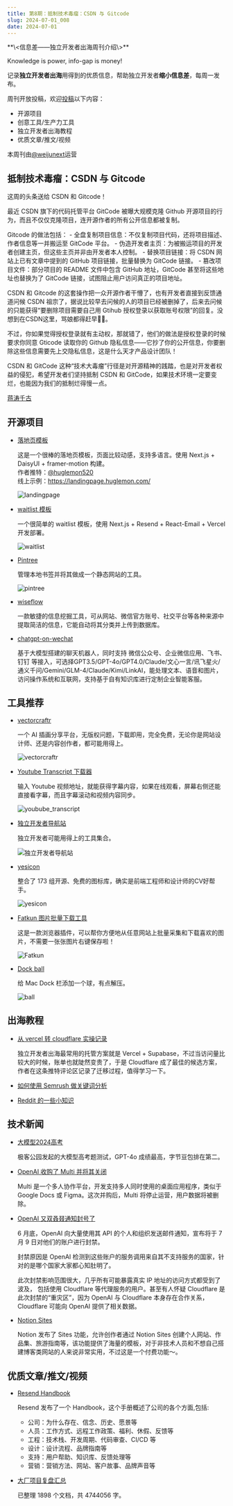 ```yaml
---
title: 第8期：抵制技术毒瘤：CSDN 与 Gitcode
slug: 2024-07-01_008
date: 2024-07-01
---
```


<Aside>
**\<信息差——独立开发者出海周刊介绍\>**

Knowledge is power, info-gap is money!

记录**独立开发者出海**用得到的优质信息，帮助独立开发者**缩小信息差**，每周一发布。

周刊开放投稿，欢迎[投稿](https://github.com/weijunext/gapis.money/issues)以下内容：
- 开源项目
- 创意工具/生产力工具
- 独立开发者出海教程
- 优质文章/推文/视频

本周刊由[@weijunext](https://x.com/weijunext)运营
</Aside>

## 抵制技术毒瘤：CSDN 与 Gitcode

  这周的头条送给 CSDN 和 Gitcode！

  最近 CSDN 旗下的代码托管平台 GitCode 被曝大规模克隆 Github 开源项目的行为，而且不仅仅克隆项目，连开源作者的所有公开信息都被复制。
  
  Gitcode 的做法包括：
    - 全盘复制项目信息：不仅复制项目代码，还将项目描述、作者信息等一并搬运至 GitCode 平台。
    - 伪造开发者主页：为被搬运项目的开发者创建主页，但这些主页并非由开发者本人控制。
    - 替换项目链接：将 CSDN 网站上已有文章中提到的 GitHub 项目链接，批量替换为 GitCode 链接。
    - 篡改项目文件：部分项目的 README 文件中包含 GitHub 地址，GitCode 甚至将这些地址也替换为了 GitCode 链接，试图阻止用户访问真正的项目地址。

  CSDN 和 Gitcode 的这套操作把一众开源作者干懵了，也有开发者直接到反馈通道问候 CSDN 祖宗了，据说比较早去问候的人的项目已经被删掉了，后来去问候的只能获得“要删除项目需要自己用 Gtihub 授权登录以获取账号权限”的回复。没想到在CSDN这里，骂娘都得赶早😮‍💨。

  不过，你如果觉得授权登录就有主动权，那就错了，他们的做法是授权登录的时候要求你同意 Gticode 读取你的 Github 隐私信息——它抄了你的公开信息，你要删除这些信息需要先上交隐私信息，这是什么天才产品设计团队！

  CSDN 和 GitCode 这种“技术大毒瘤”行径是对开源精神的践踏，也是对开发者权益的侵犯，希望开发者们坚持抵制 CSDN 和 GitCode，如果技术环境一定要变烂，也能因为我们的抵制烂得慢一点。

  [蒋涛千古](https://x.com/weijunext/status/1806147446591910073)

## 开源项目

- [落地页模板](https://github.com/huglemon/inwind-landing-page)

  这是一个很棒的落地页模板，页面比较动感，支持多语言。使用 Next.js + DaisyUI + framer-motion 构建。<br/>
  作者推特：[@huglemon520](https://x.com/@huglemon520)<br/>
  线上示例：https://landingpage.huglemon.com/

  ![landingpage](/assets/008/landingpage.webp)

- [waitlist 模板](https://github.com/raqibnur/quick-waitlist)

  一个很简单的 waitlist 模板，使用 Next.js + Resend + React-Email + Vercel 开发部署。

  ![waitlist](/assets/008/waitlist.webp)

- [Pintree](https://github.com/Pintree-io/pintree)

  管理本地书签并将其做成一个静态网站的工具。

  ![pintree](/assets/008/pintree.webp)

- [wiseflow](https://github.com/TeamWiseFlow/wiseflow)

  一款敏捷的信息挖掘工具，可从网站、微信官方账号、社交平台等各种来源中提取简洁的信息，它能自动将其分类并上传到数据库。

- [chatgpt-on-wechat](https://github.com/zhayujie/chatgpt-on-wechat)
  
  基于大模型搭建的聊天机器人，同时支持 微信公众号、企业微信应用、飞书、钉钉 等接入，可选择GPT3.5/GPT-4o/GPT4.0/Claude/文心一言/讯飞星火/通义千问/Gemini/GLM-4/Claude/Kimi/LinkAI，能处理文本、语音和图片，访问操作系统和互联网，支持基于自有知识库进行定制企业智能客服。


## 工具推荐

- [vectorcraftr](https://vectorcraftr.com/)

  一个 AI 插画分享平台，无版权问题，下载即用，完全免费，无论你是网站设计师、还是内容创作者，都可能用得上。

  ![vectorcraftr](/assets/008/vectorcraftr.webp)

- [Youtube Transcript 下载器](https://sinqi.tools/zh/youtube_transcript)

  输入 Youtube 视频地址，就能获得字幕内容，如果在线观看，屏幕右侧还能直接看字幕，而且字幕滚动和视频内容同步。

  ![youbube_transcript](/assets/008/youbube-transcript.webp)

- [独立开发者导航站](https://indiehackers.site/)

  独立开发者可能用得上的工具集合。

  ![独立开发者导航站](/assets/008/indiehackersite.webp)

- [yesicon](https://yesicon.app/)

  整合了 173 组开源、免费的图标库，确实是前端工程师和设计师的CV好帮手。

  ![yesicon](/assets/008/yesicon.webp)

- [Fatkun 图片批量下载工具](https://web.f7tk.com/extension.html)

  这是一款浏览器插件，可以帮你方便地从任意网站上批量采集和下载喜欢的图片，不需要一张张图片右键保存啦！

  ![Fatkun](/assets/008/fatkun.webp)

- [Dock ball](https://github.com/nate-parrott/ball)

  给 Mac Dock 栏添加一个球，有点解压。

  ![ball](/assets/008/ball.gif)


## 出海教程

- [从 vercel 转 cloudflare 实操记录](https://x.com/jesus_alex91269/status/1805606714936304019)

  独立开发者出海最常用的托管方案就是 Vercel + Supabase，不过当访问量比较大的时候，账单也就陡然变贵了，于是 Cloudflare 成了最佳的候选方案，作者在这条推特评论区记录了迁移过程，值得学习一下。

- [如何使用 Semrush 做关键词分析](https://indiehackertools.net/tools/semrush)

- [Reddit 的一些小知识](https://m.okjike.com/originalPosts/665e7c0419d274e2968574ad)

## 技术新闻

- [大模型2024高考](https://www.jiqizhixin.com/articles/2024-06-25)

  极客公园发起的大模型高考题测试，GPT-4o 成绩最高，字节豆包排在第二。

- [OpenAI 收购了 Multi 并将其关闭](https://multi.app/blog/multi-is-joining-openai)

  Multi 是一个多人协作平台，开发支持多人同时使用的桌面应用程序，类似于 Google Docs 或 Figma。这次并购后，Multi 将停止运营，用户数据将被删除。

- [OpenAI 又双叒叕通知封号了]()

  6 月底，OpenAI 向大量使用其 API 的个人和组织发送邮件通知，宣布将于 7 月 9 日对他们的账户进行封禁。

  封禁原因是 OpenAI 检测到这些账户的服务调用来自其不支持服务的国家，针对的是哪个国家大家都心知肚明了。

  此次封禁影响范围很大，几乎所有可能暴露真实 IP 地址的访问方式都受到了波及， 包括使用 Cloudflare 等代理服务的用户。甚至有人怀疑 Cloudflare 是此次封禁的“重灾区”，因为 OpenAI 与 Cloudflare 本身存在合作关系，Cloudflare 可能向 OpenAI 提供了相关数据。

- [Notion Sites](https://x.com/NotionHQ/status/1805619535330132425)

  Notion 发布了 Sites 功能，允许创作者通过 Notion Sites 创建个人网站、作品集、旅游指南等，该功能提供了海量的模板，对于非技术人员和不想自己搭建博客类网站的人来说非常实用，不过这是一个付费功能～。

## 优质文章/推文/视频

- [Resend Handbook](https://resend.com/handbook)

  Resend 发布了一个 Handbook，这个手册概述了公司的各个方面,包括:
    - 公司：为什么存在、信念、历史、愿景等
    - 人员：工作方式、远程工作政策、福利、休假、反馈等
    - 工程：技术栈、开发周期、代码审查、CI/CD 等
    - 设计：设计流程、品牌指南等
    - 支持：用户帮助、知识库、反馈处理等
    - 营销：营销方法、网站、客户故事、品牌声音等

- [大厂项目复盘汇总](https://www.yuque.com/suoyibo/lk20w0)

  已整理 1898 个文档，共 4744056 字。